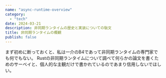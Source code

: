 ```yaml
---
name: "async-runtime-overview"
category:
  - "tech"
date: 2024-03-21
description: 非同期ランタイムの歴史と実装についての駄文
title: 非同期ランタイムの概観
publish: false
---
```


まず初めに断っておくと、私は一介のB4であって非同期ランタイムの専門家でも何でもない。
Rustの非同期ランタイムについて調べて何らかの論文を書くためのサーベイと、個人的な主観だけで書かれているのであまり信用しないでほしい。
